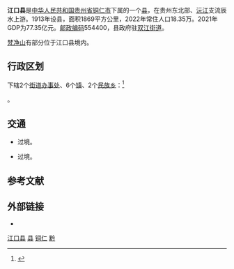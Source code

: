 {{Infobox China County
|Belong = [[贵州省|贵州省]][[铜仁市|铜仁市]]
}}

'''江口县'''是[[中华人民共和国|中华人民共和国]][[贵州省|贵州省]][[铜仁市|铜仁市]]下属的一个[[县|县]]，在贵州东北部、[[沅江|沅江]]支流辰水上游。1913年设县，面积1869平方公里，2022年常住人口18.35万。2021年GDP为77.35亿元。[[邮政编码|邮政编码]]554400，县政府驻[[双江街道_(江口县)|双江街道]]。

[[梵净山|梵净山]]有部分位于江口县境内。

== 行政区划 ==
{{PAGENAMEBASE}}下辖2个[[街道办事处|街道办事处]]、6个[[镇|镇]]、2个[[民族乡|民族乡]]：<ref>{{PRC admin/ref sgc|52/06/21/000/000}}</ref>

{{PRC admin/children|52/06/21/000/000}}。

== 交通 ==
* {{中国国道名|354}}过境。
*{{China Expwy Name|G56}}过境。

== 参考文献 ==
{{reflist}}

== 外部链接 ==
* {{Official website|http://www.jiangkou.gov.cn/|name=江口县人民政府}}

{{江口县行政区划}}
{{铜仁市行政区划}}
{{贵州行政区划}}
{{国家级贫困县|前}}

[[Category:江口县|]]
[[Category:铜仁区县|县]]
[[Category:贵州县份|铜仁]]
[[Category:原国家级贫困县|黔]]
